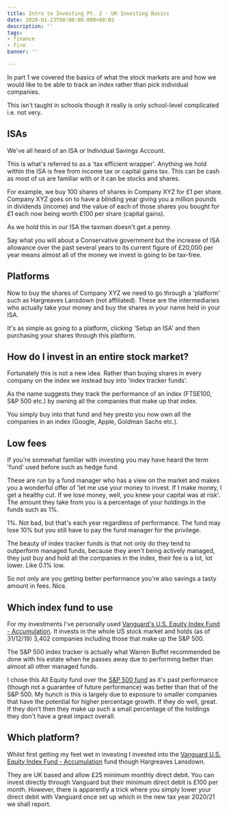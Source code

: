 ```yaml
---
title: Intro to Investing Pt. 2 - UK Investing Basics
date: 2020-01-23T00:00:00.000+00:03
description: ''
tags:
- finance
- fire
banner: ''

---
```


In part 1 we covered the basics of what the stock markets are and how we would like to be able to track an index rather than pick individual companies.

This isn't taught in schools though it really is only school-level complicated i.e. not very.

## ISAs
We've all heard of an ISA or Individual Savings Account. 

This is what's referred to as a 'tax efficient wrapper'. Anything we hold within the ISA is free from income tax or capital gains tax. This can be cash as most of us are familiar with or it can be stocks and shares.

For example, we buy 100 shares of shares in Company XYZ for £1 per share. Company XYZ goes on to have a blinding year giving you a million pounds in dividends (income) and the value of each of those shares you bought for £1 each now being worth £100 per share (capital gains).

As we hold this in our ISA the taxman doesn't get a penny.

Say what you will about a Conservative government but the increase of ISA allowance over the past several years to its current figure of £20,000 per year means almost all of the money we invest is going to be tax-free.

## Platforms
Now to buy the shares of Company XYZ we need to go through a 'platform' such as Hargreaves Lansdown (not affiliated). These are the intermediaries who actually take your money and buy the shares in your name held in your ISA.

It's as simple as going to a platform, clicking 'Setup an ISA' and then purchasing your shares through this platform.

## How do I invest in an entire stock market?
Fortunately this is not a new idea. Rather than buying shares in every company on the index we instead buy into 'index tracker funds'.

As the name suggests they track the performance of an index (FTSE100, S&P 500 etc.) by owning all the companies that make up that index.

You simply buy into that fund and hey presto you now own all the companies in an index (Google, Apple, Goldman Sachs etc.).

## Low fees
If you're somewhat familiar with investing you may have heard the term 'fund' used before such as hedge fund.

These are run by a fund manager who has a view on the market and makes you a wonderful offer of 'let me use your money to invest. If I make money, I get a healthy cut. If we lose money, well, you knew your capital was at risk'. The amount they take from you is a percentage of your holdings in the funds such as 1%.

1%. Not bad, but that's each year regardless of performance. The fund may lose 10% but you still have to pay the fund manager for the privilege.

The beauty of index tracker funds is that not only do they tend to outperform managed funds, because they aren't being actively managed, they just buy and hold all the companies in the index, their fee is a lot, lot lower. Like 0.1% low.

So not only are you getting better performance you're also savings a tasty amount in fees. Nice.

## Which index fund to use
For my investments I've personally used [Vanguard's U.S. Equity Index Fund - Accumulation]([https://www.vanguardinvestor.co.uk/investments/vanguard-us-equity-index-fund-accumulation-shares](https://www.vanguardinvestor.co.uk/investments/vanguard-us-equity-index-fund-accumulation-shares)). It invests in the whole US stock market and holds (as of 31/12/19) 3,402 companies including those that make up the S&P 500.

The S&P 500 index tracker is actually what Warren Buffet recommended be done with his estate when he passes away due to performing better than almost all other managed funds.

I chose this All Equity fund over the [S&P 500 fund]([https://www.vanguardinvestor.co.uk/investments/vanguard-s-and-p-500-ucits-etf-usd-distributing](https://www.vanguardinvestor.co.uk/investments/vanguard-s-and-p-500-ucits-etf-usd-distributing)) as it's past performance (though not a guarantee of future performance) was better than that of the S&P 500. My hunch is this is largely due to exposure to smaller companies that have the potential for higher percentage growth. If they do well, great. If they don't then they make up such a small percentage of the holdings they don't have a great impact overall.

## Which platform?
Whilst first getting my feet wet in investing I invested into the [Vanguard U.S. Equity Index Fund - Accumulation](https://www.vanguardinvestor.co.uk/investments/vanguard-us-equity-index-fund-accumulation-shares) fund though Hargreaves Lansdown.

They are UK based and allow £25 minimum monthly direct debit. You can invest directly through Vanguard but their minimum direct debit is £100 per month. However, there is apparently a trick where you simply lower your direct debit with Vanguard once set up which in the new tax year 2020/21 we shall report.